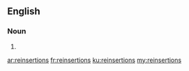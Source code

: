 ==English==

===Noun===
{{head|en}}

# {{plural of|reinsertion}}

[[ar:reinsertions]]
[[fr:reinsertions]]
[[ku:reinsertions]]
[[my:reinsertions]]